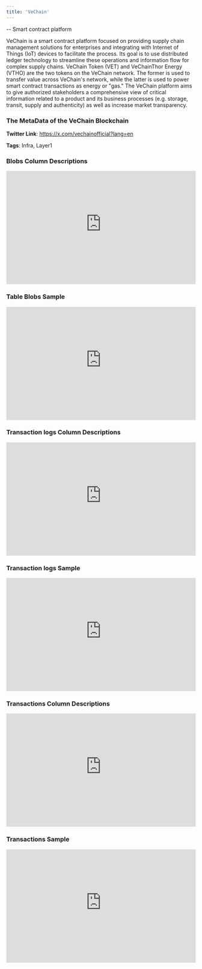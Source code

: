 ```yaml
---
title: 'VeChain'
---
```

-- Smart contract platform

VeChain is a smart contract platform focused on providing supply chain management solutions for enterprises and integrating with Internet of Things (IoT) devices to facilitate the process. Its goal is to use distributed ledger technology to streamline these operations and information flow for complex supply chains. VeChain Token (VET) and VeChainThor Energy (VTHO) are the two tokens on the VeChain network. The former is used to transfer value across VeChain's network, while the latter is used to power smart contract transactions as energy or "gas." The VeChain platform aims to give authorized stakeholders a comprehensive view of critical information related to a product and its business processes (e.g. storage, transit, supply and authenticity) as well as increase market transparency.

### The MetaData of the VeChain Blockchain

**Twitter Link**: https://x.com/vechainofficial?lang=en

**Tags**: Infra, Layer1

### Blobs Column Descriptions

<div>
    <iframe
        src="https://doc-embed-app.chainbasehq.com/columns/ethereum.blobs"
        width="100%"
        height="300px"
        frameBorder="0"
        scrolling="no"
    ></iframe>
</div>

### Table Blobs Sample

<div>
    <iframe
        src="https://doc-embed-app.chainbasehq.com/data/ethereum.blobs"
        width="100%"
        height="300px"
        frameBorder="0"
        scrolling="no"
    ></iframe>
</div>

### Transaction logs Column Descriptions

<div>
    <iframe
        src="https://doc-embed-app.chainbasehq.com/columns/ethereum.transaction_logs"
        width="100%"
        height="300px"
        frameBorder="0"
        scrolling="no"
    ></iframe>
</div>

### Transaction logs Sample

<div>
    <iframe
        src="https://doc-embed-app.chainbasehq.com/data/ethereum.transaction_logs"
        width="100%"
        height="300px"
        frameBorder="0"
        scrolling="no"
    ></iframe>
</div>

### Transactions Column Descriptions

<div>
    <iframe
        src="https://doc-embed-app.chainbasehq.com/columns/ethereum.transactions"
        width="100%"
        height="300px"
        frameBorder="0"
        scrolling="no"
    ></iframe>
</div>

### Transactions Sample

<div>
    <iframe
        src="https://doc-embed-app.chainbasehq.com/data/ethereum.transactions"
        width="100%"
        height="300px"
        frameBorder="0"
        scrolling="no"
    ></iframe>
</div>
